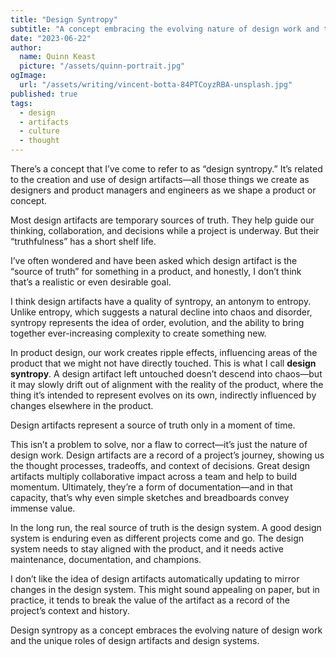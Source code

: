 ```yaml
---
title: "Design Syntropy"
subtitle: "A concept embracing the evolving nature of design work and the unique roles of design artifacts and design systems"
date: "2023-06-22"
author:
  name: Quinn Keast
  picture: "/assets/quinn-portrait.jpg"
ogImage:
  url: "/assets/writing/vincent-botta-84PTCoyzRBA-unsplash.jpg"
published: true
tags:
  - design
  - artifacts
  - culture
  - thought
---
```


There’s a concept that I’ve come to refer to as “design syntropy.” It’s related to the creation and use of design artifacts—all those things we create as designers and product managers and engineers as we shape a product or concept.

Most design artifacts are temporary sources of truth. They help guide our thinking, collaboration, and decisions while a project is underway. But their “truthfulness” has a short shelf life.

I’ve often wondered and have been asked which design artifact is the “source of truth” for something in a product, and honestly, I don’t think that’s a realistic or even desirable goal.

I think design artifacts have a quality of syntropy, an antonym to entropy. Unlike entropy, which suggests a natural decline into chaos and disorder, syntropy represents the idea of order, evolution, and the ability to bring together ever-increasing complexity to create something new.

In product design, our work creates ripple effects, influencing areas of the product that we might not have directly touched. This is what I call **design syntropy**. A design artifact left untouched doesn’t descend into chaos—but it may slowly drift out of alignment with the reality of the product, where the thing it’s intended to represent evolves on its own, indirectly influenced by changes elsewhere in the product.

Design artifacts represent a source of truth only in a moment of time.

This isn’t a problem to solve, nor a flaw to correct—it’s just the nature of design work. Design artifacts are a record of a project’s journey, showing us the thought processes, tradeoffs, and context of decisions. Great design artifacts multiply collaborative impact across a team and help to build momentum. Ultimately, they’re a form of documentation—and in that capacity, that’s why even simple sketches and breadboards convey immense value.

In the long run, the real source of truth is the design system. A good design system is enduring even as different projects come and go. The design system needs to stay aligned with the product, and it needs active maintenance, documentation, and champions. 

I don’t like the idea of design artifacts automatically updating to mirror changes in the design system. This might sound appealing on paper, but in practice, it tends to break the value of the artifact as a record of the project’s context and history.

Design syntropy as a concept embraces the evolving nature of design work and the unique roles of design artifacts and design systems.